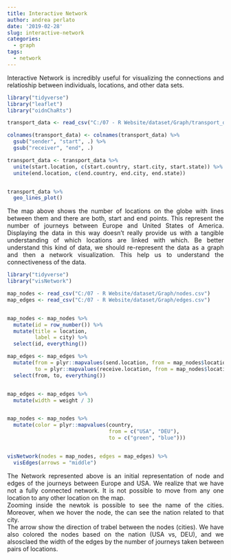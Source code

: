 ```yaml
---
title: Interactive Network
author: andrea perlato
date: '2019-02-28'
slug: interactive-network
categories:
  - graph
tags:
  - network
---
```


<style>
body {
text-align: justify}
</style>

Interactive Network is incredibly useful for visualizing the connections and relatioship between individuals, locations, and other data sets.

```r
library("tidyverse")
library("leaflet")
library("oidnChaRts")

transport_data <- read_csv("C:/07 - R Website/dataset/Graph/transport_data.csv")

colnames(transport_data) <- colnames(transport_data) %>%
  gsub("sender", "start", .) %>%
  gsub("receiver", "end", .)

transport_data <- transport_data %>%
  unite(start.location, c(start.country, start.city, start.state)) %>%
  unite(end.location, c(end.country, end.city, end.state))


transport_data %>%
  geo_lines_plot()

```

The map above shows the number of locations on the globe with lines between them and there are both, start and end points. This represent the number of journeys between Europe and United States of America. Displaying the data in this way doesn't really provide us with a tangible understanding of which locations are linked with which. Be better understand this kind of data, we should re-represent the data as a graph and then a network visualization. This help us to understand the connectiveness of the data. </br>

```r
library("tidyverse")
library("visNetwork")

map_nodes <- read_csv("C:/07 - R Website/dataset/Graph/nodes.csv")
map_edges <- read_csv("C:/07 - R Website/dataset/Graph/edges.csv")


map_nodes <- map_nodes %>%
  mutate(id = row_number()) %>%
  mutate(title = location,
         label = city) %>%
  select(id, everything())

map_edges <- map_edges %>%
  mutate(from = plyr::mapvalues(send.location, from = map_nodes$location, to = map_nodes$id),
         to = plyr::mapvalues(receive.location, from = map_nodes$location, to = map_nodes$id)) %>%
  select(from, to, everything())


map_edges <- map_edges %>%
  mutate(width = weight / 3) 


map_nodes <- map_nodes %>%
  mutate(color = plyr::mapvalues(country,
                                 from = c("USA", "DEU"),
                                 to = c("green", "blue")))


visNetwork(nodes = map_nodes, edges = map_edges) %>%
  visEdges(arrows = "middle")

```

The Network represented above is an initial representation of node and edges of the journeys between Europe and USA. We realize that we have not a fully connected network. It is not possible to move from any one location to any other location on the map. </br>
Zooming inside the newtok is possible to see the name of the cities. Moreover, when we hover the node, the can see the nation related to that city. </br>
The arrow show the direction of trabel between the nodes (cities). We have also colored the nodes based on the nation (USA vs, DEU), and we alsosclaed the width of the edges by the number of journeys taken between pairs of locations.





























